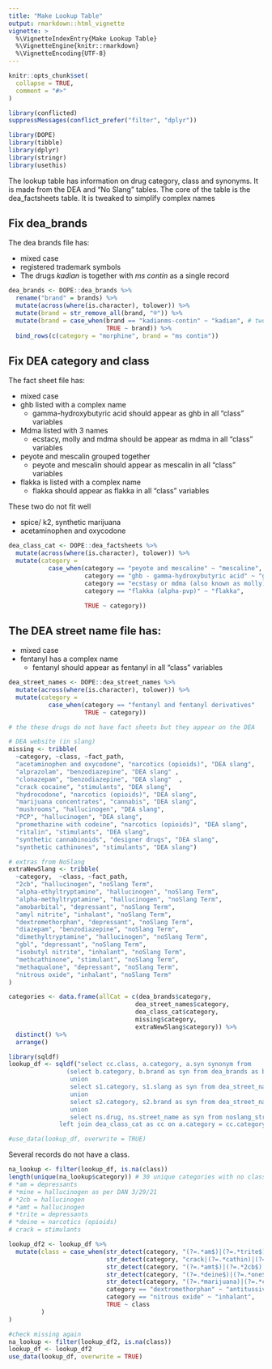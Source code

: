 ```yaml
---
title: "Make Lookup Table"
output: rmarkdown::html_vignette
vignette: >
  %\VignetteIndexEntry{Make Lookup Table}
  %\VignetteEngine{knitr::rmarkdown}
  %\VignetteEncoding{UTF-8}
---
```


```r
knitr::opts_chunk$set(
  collapse = TRUE,
  comment = "#>"
)
```

```r
library(conflicted)
suppressMessages(conflict_prefer("filter", "dplyr"))

library(DOPE)
library(tibble)
library(dplyr)
library(stringr)
library(usethis)
```

The lookup table has information on drug category, class and synonyms.  It is made from the DEA and "No Slang" tables. The core of the table is the dea_factsheets table.  It is tweaked to simplify complex names

## Fix dea_brands

The dea brands file has:

+ mixed case
+ registered trademark symbols
+ The drugs *kadian* is together with *ms contin* as a single record

```r
dea_brands <- DOPE::dea_brands %>%
  rename("brand" = brands) %>%
  mutate(across(where(is.character), tolower)) %>%
  mutate(brand = str_remove_all(brand, "®")) %>%
  mutate(brand = case_when(brand == "kadianms-contin" ~ "kadian", # two names
                           TRUE ~ brand)) %>%
  bind_rows(c(category = "morphine", brand = "ms contin"))
```

## Fix DEA category and class

The fact sheet file has:

+ mixed case
+ ghb listed with a complex name
    + gamma-hydroxybutyric acid should appear as ghb in all "class" variables
+ Mdma listed with 3 names
    + ecstacy, molly and mdma should be appear as mdma in all "class" variables
+ peyote and mescalin grouped together
    + peyote and mescalin should appear as mescalin in all "class" variables
+ flakka is listed with a complex name
    + flakka should appear as flakka in all "class" variables

These two do not fit well

+	spice/ k2, synthetic marijuana
+	acetaminophen and oxycodone


```r
dea_class_cat <- DOPE::dea_factsheets %>%
  mutate(across(where(is.character), tolower)) %>%
  mutate(category =
           case_when(category == "peyote and mescaline" ~ "mescaline",
                     category == "ghb - gamma-hydroxybutyric acid" ~ "ghb",
                     category == "ecstasy or mdma (also known as molly)" ~ "mdma",
                     category == "flakka (alpha-pvp)" ~ "flakka",

                     TRUE ~ category))

```

## The DEA street name file has:

+ mixed case
+ fentanyl has a complex name
    + fentanyl should appear as fentanyl in all "class" variables


```r
dea_street_names <- DOPE::dea_street_names %>%
  mutate(across(where(is.character), tolower)) %>%
  mutate(category =
           case_when(category == "fentanyl and fentanyl derivatives"	~ "fentanyl",
                     TRUE ~ category))

```


```r
# the these drugs do not have fact sheets but they appear on the DEA

# DEA website (in slang)
missing <- tribble(
  ~category, ~class, ~fact_path,
  "acetaminophen and oxycodone", "narcotics (opioids)", "DEA slang",
  "alprazolam", "benzodiazepine", "DEA slang" ,
  "clonazepam", "benzodiazepine", "DEA slang"  ,
  "crack cocaine", "stimulants", "DEA slang",
  "hydrocodone", "narcotics (opioids)", "DEA slang",
  "marijuana concentrates", "cannabis", "DEA slang",
  "mushrooms", "hallucinogen", "DEA slang",
  "PCP", "hallucinogen", "DEA slang",
  "promethazine with codeine", "narcotics (opioids)", "DEA slang",
  "ritalin", "stimulants", "DEA slang",
  "synthetic cannabinoids", "designer drugs", "DEA slang",
  "synthetic cathinones", "stimulants", "DEA slang")

# extras from NoSlang
extraNewSlang <- tribble(
  ~category,  ~class, ~fact_path,
  "2cb", "hallucinogen", "noSlang Term",
  "alpha-ethyltryptamine", "hallucinogen", "noSlang Term",
  "alpha-methyltryptamine", "hallucinogen", "noSlang Term",
  "amobarbital", "depressant", "noSlang Term",
  "amyl nitrite", "inhalant", "noSlang Term",
  "dextromethorphan", "depressant", "noSlang Term",
  "diazepam", "benzodiazepine", "noSlang Term",
  "dimethyltryptamine", "hallucinogen", "noSlang Term",
  "gbl", "depressant", "noSlang Term",
  "isobutyl nitrite", "inhalant", "noSlang Term",
  "methcathinone", "stimulant", "noSlang Term",
  "methaqualone", "depressant", "noSlang Term",
  "nitrous oxide", "inhalant", "noSlang Term"
)
```




```r
categories <- data.frame(allCat = c(dea_brands$category,
                                   dea_street_names$category,
                                   dea_class_cat$category,
                                   missing$category,
                                   extraNewSlang$category)) %>%
  distinct() %>%
  arrange()
```

```r
library(sqldf)
lookup_df <- sqldf("select cc.class, a.category, a.syn synonym from
                (select b.category, b.brand as syn from dea_brands as b
                 union
                 select s1.category, s1.slang as syn from dea_street_names as s1
                 union
                 select s2.category, s2.brand as syn from dea_street_names as s2 where s2.brand <> NULL
                 union
                 select ns.drug, ns.street_name as syn from noslang_street_names as ns) as a
              left join dea_class_cat as cc on a.category = cc.category")

#use_data(lookup_df, overwrite = TRUE)
```

Several records do not have a class. 

```r
na_lookup <- filter(lookup_df, is.na(class))
length(unique(na_lookup$category)) # 30 unique categories with no class
# *am = depressants
# *mine = hallucinogen as per DAN 3/29/21
# *2cb = hallucinogen
# *amt = hallucinogen 
# *trite = depressants
# *deine = narcotics (opioids)
# crack = stimulants

lookup_df2 <- lookup_df %>% 
  mutate(class = case_when(str_detect(category, "(?=.*am$)|(?=.*trite$)|(gbl)|(?=.*qualone$)||(?=.*ital$)") == TRUE ~ "depressants",
                           str_detect(category, "crack|(?=.*cathin)|(?=.*date$)|(ritalin)") == TRUE ~ "stimulants",
                           str_detect(category, "(?=.*amt$)|(?=.*2cb$)|(?=.*mine$)|(dmt)|(?=.*room)|(pcp)|(peyote)") == TRUE ~ "hallucinogen",
                           str_detect(category, "(?=.*deine$)|(?=.*one$)") == TRUE ~ "narcotics (opioids)",
                           str_detect(category, "(?=.*marijuana)|(?=.*cannab)") == TRUE ~ "cannabis",
                           category == "dextromethorphan" ~ "antitussives",
                           category == "nitrous oxide" ~ "inhalant",
                           TRUE ~ class
         )
)

#check missing again
na_lookup <- filter(lookup_df2, is.na(class))
lookup_df <- lookup_df2
use_data(lookup_df, overwrite = TRUE)
```

